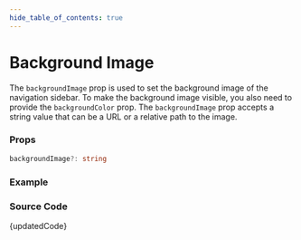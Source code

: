 ```yaml
---
hide_table_of_contents: true
---
```



# Background Image


The `backgroundImage` prop is used to set the background image of the navigation sidebar. To make the background image visible, you also need to provide the `backgroundColor` prop. The `backgroundImage` prop accepts a string value that can be a URL or a relative path to the image.

### Props

```ts noCopy
backgroundImage?: string
```

### Example

<BrowserWindow url="/vertical-menu/vertical-nav/background-image">
  <Provider>
    <BackgroundImage />
  </Provider>
</BrowserWindow>

### Source Code

<TsToJsCodeSnippet>{updatedCode}</TsToJsCodeSnippet>
